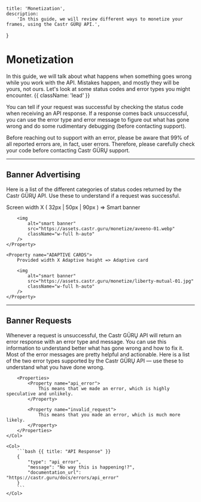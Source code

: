     title: 'Monetization',
    description:
        'In this guide, we will review different ways to monetize your frames, using the Castr GÜRŲ API.',
}

# Monetization

In this guide, we will talk about what happens when something goes wrong while you work with the API. Mistakes happen, and mostly they will be yours, not ours. Let's look at some status codes and error types you might encounter. {{ className: 'lead' }}

You can tell if your request was successful by checking the status code when receiving an API response. If a response comes back unsuccessful, you can use the error type and error message to figure out what has gone wrong and do some rudimentary debugging (before contacting support).

<Note>
    Before reaching out to support with an error, please be aware that 99% of all reported errors are, in fact, user errors.
    Therefore, please carefully check your code before contacting Castr GÜRŲ support.
</Note>

---

## Banner Advertising

Here is a list of the different categories of status codes returned by the Castr GÜRŲ API.
Use these to understand if a request was successful.

<Properties>
    <Property name="SMART BANNERS">
        Screen width X ( 32px | 50px | 90px ) => Smart banner

        <img
            alt="smart banner"
            src="https://assets.castr.guru/monetize/aveeno-01.webp"
            className="w-full h-auto"
        />
    </Property>

    <Property name="ADAPTIVE CARDS">
        Provided width X Adaptive height => Adaptive card

        <img
            alt="smart banner"
            src="https://assets.castr.guru/monetize/liberty-mutual-01.jpg"
            className="w-full h-auto"
        />
    </Property>
</Properties>

---

## Banner Requests

<Row>
    <Col>
        Whenever a request is unsuccessful, the Castr GÜRŲ API will return an error response with an error type and message. You can use this information to understand better what has gone wrong and how to fix it. Most of the error messages are pretty helpful and actionable.
        Here is a list of the two error types supported by the Castr GÜRŲ API — use these to understand what you have done wrong.

        <Properties>
            <Property name="api_error">
                This means that we made an error, which is highly speculative and unlikely.
            </Property>

            <Property name="invalid_request">
                This means that you made an error, which is much more likely.
            </Property>
        </Properties>
    </Col>

    <Col>
        ```bash {{ title: "API Response" }}
        {
            "type": "api_error",
            "message": "No way this is happening!?",
            "documentation_url": "https://castr.guru/docs/errors/api_error"
        }
        ```
    </Col>
</Row>
